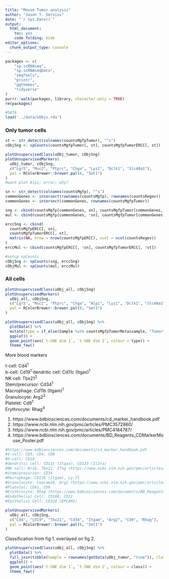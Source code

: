 ```yaml
---
title: "Mouse Tumor analysis"
author: "Jason T. Serviss"
date: "`r Sys.Date()`"
output:
  html_document:
    toc: yes
    code_folding: hide
editor_options: 
  chunk_output_type: console
---
```


```r
packages <- c(
    "sp.scRNAseq",
    "sp.scRNAseqData",
    "seqTools",
    "printr",
    "ggthemes",
    "tidyverse"
)
purrr::walk(packages, library, character.only = TRUE)
rm(packages)

#DATA
load('../data/uObjs.rda')
```

### Only tumor cells

```r
st <- str_detect(colnames(countsMgfpTumor), "^s")
cObjSng <- spCounts(countsMgfpTumor[, st], countsMgfpTumorERCC[, st])
```

```r
plotUnsupervisedClass(uObj_tumor, cObjSng)
plotUnsupervisedMarkers(
  uObj_tumor, cObjSng,
  c("Lgr5", "Muc2", "Ptprc", "Chga", "Lyz1", "Dclk1", "Slc40a1"), 
  pal = RColorBrewer::brewer.pal(8, "Set1")
)
#wont plot Alpi; error; why?
```


```r
sn <- str_detect(colnames(countsMgfp), "^s")
commonGenes <- intersect(rownames(countsMgfp), rownames(countsRegev))
commonGenes <- intersect(commonGenes, rownames(countsMgfpTumor))

sng <- cbind(countsMgfp[commonGenes, sn], countsMgfpTumor[commonGenes, st], countsRegev[commonGenes, ])
mul <- cbind(countsMgfp[commonGenes, !sn], countsMgfpTumor[commonGenes, !st])

erccSng <- cbind(
  countsMgfpERCC[, sn],
  countsMgfpTumorERCC[, st],
  matrix(NA, nrow = nrow(countsMgfpERCC), ncol = ncol(countsRegev))
)
erccMul <- cbind(countsMgfpERCC[, !sn], countsMgfpTumorERCC[, !st])

#setup spCounts
cObjSng <- spCounts(sng, erccSng)
cObjMul <- spCounts(mul, erccMul)
```

### All cells

```r
plotUnsupervisedClass(uObj_all, cObjSng)
plotUnsupervisedMarkers(
  uObj_all, cObjSng,
  c("Lgr5", "Muc2", "Ptprc", "Chga", "Alpi", "Lyz1", "Dclk1", "Slc40a1"), 
  pal = RColorBrewer::brewer.pal(8, "Set1")
)

plotUnsupervisedClass(uObj_all, cObjSng) %>%
  plotData() %>%
  mutate(type = if_else(Sample %in% countsMgfpTumorMeta$sample, "Tumor", "Normal")) %>%
  ggplot() +
  geom_point(aes(`t-SNE dim 1`, `t-SNE dim 2`, colour = type)) +
  theme_few()
```

More blood markers

t-cell: Cd4^1^  
b-cell: Cd19^1^ 
dendritic cell: Cd11c (Itgax)^1^  
NK cell: Tbx21^2^  
Stem/precursor: Cd34^1^  
Macrophage: Cd11b (Itgam)^1^  
Granulocyte: Arg2^3^  
Platelet: Cd9^1^  
Erythrocyte: Rhag^4^  

1. https://www.bdbiosciences.com/documents/cd_marker_handbook.pdf  
2. https://www.ncbi.nlm.nih.gov/pmc/articles/PMC3572860/  
3. https://www.ncbi.nlm.nih.gov/pmc/articles/PMC4184787/  
4. https://www.bdbiosciences.com/documents/BD_Reagents_CDMarkerMouse_Poster.pdf  


```r
#https://www.bdbiosciences.com/documents/cd_marker_handbook.pdf
#t-cell: CD3, CD4, CD8
#b-cell: CD19
#dendritic cell: CD11c (Itgax), CD123 (Il3ra)
#NK cell: Arsb, Tbx21, Ifng (https://www.ncbi.nlm.nih.gov/pmc/articles/PMC3572860/)
#Stem/precursor: CD34
#Macrophage: CD11b (Itgam), Ly-71
#Granulocyte: Ceacam10, Arg2 (https://www.ncbi.nlm.nih.gov/pmc/articles/PMC4184787/)
#Platelet: CD41, CD9
#Erythrocyte: Rhag (https://www.bdbiosciences.com/documents/BD_Reagents_CDMarkerMouse_Poster.pdf)
#Endothelial Cell: CD106, CD31
#Epithelial Cell: CD326 (EPCAM1)

plotUnsupervisedMarkers(
  uObj_all, cObjSng,
  c("Cd4", "Cd19", "Tbx21", "Cd34", "Itgam", "Arg2", "Cd9", "Rhag"), 
  pal = RColorBrewer::brewer.pal(8, "Set1")
)
```

Classification from fig 1. overlayed on fig 2.

```r
plotUnsupervisedClass(uObj_all, cObjSng) %>%
  plotData() %>%
  full_join(tibble(Sample = rownames(getData(uObj_tumor, "tsne")), class = getData(uObj_tumor, "classification"))) %>%
  ggplot() +
  geom_point(aes(`t-SNE dim 1`, `t-SNE dim 2`, colour = class)) +
  theme_few()
```

